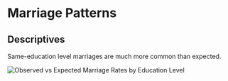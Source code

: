 #   Marriage Patterns

##  Descriptives

Same-education level marriages are much more common than expected.

![Observed vs Expected Marriage Rates by Education Level](/marriages/education.svg)